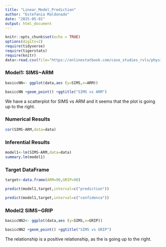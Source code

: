 ```yaml
---
title: "Linear_Model_Prediction"
author: "Estefania Maldonado"
date: "2025-05-01"
output: html_document
---
```


```r
knitr::opts_chunk$set(echo = TRUE)
options(digits=2)
require(tidyverse)
require(tigerstats)
require(knitr)
data<-read.csv(file="https://onlinestatbook.com/case_studies_rvls/physical_strength/data.txt", sep="",header=TRUE)
```


### Model1: SIMS~ARM

```r
basiccNN<- ggplot(data,aes (y=SIMS,x=ARM))
```

```r
basiccNN +geom_point() +ggtitle("SIMS vs ARM")
```

We have a scatterplot for SIMS vs ARM and it seems that the plot is going up to the right.

### Numerical Results
```r
cor(SIMS~ARM,data=data)
```

### Inferential Results 
```r
model1<-lm(SIMS~ARM,data=data)
summary.lm(model1)
```

### Target DataFrame
```r
target<-data.frame(ARM=90,GRIP=90)
```

```r
predict(model1,target,interval=c("prediction"))
```

```r
predict(model1,target,interval=c("confidence"))
```

### Model2 SIMS~GRIP
```r
basiccNN2<- ggplot(data,aes (y=SIMS,x=GRIP))
```

```r
basiccNN2 +geom_point() +ggtitle("SIMS vs GRIP")
```

The relationship is a positive relationship, as the is going up to the right.






